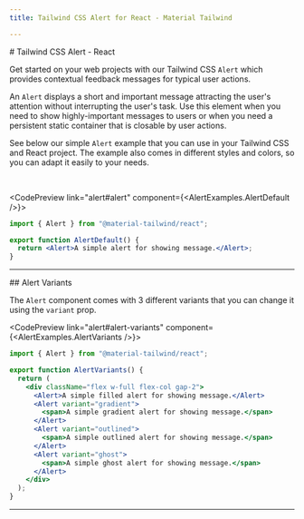 ```yaml
---
title: Tailwind CSS Alert for React - Material Tailwind

---
```


<DocsTitle href="alert">
# Tailwind CSS Alert - React
</DocsTitle>

Get started on your web projects with our Tailwind CSS <Code>Alert</Code> which provides contextual feedback messages for typical user actions.

An <Code>Alert</Code> displays a short and important message attracting the user's attention without interrupting the user's task. Use this element when you need to show highly-important messages to users or when you need a persistent static container that is closable by user actions.

See below our simple <Code>Alert</Code> example that you can use in your Tailwind CSS and React project. The example also comes in different styles and colors, so you can adapt it easily to your needs.

<br />

<CodePreview link="alert#alert" component={<AlertExamples.AlertDefault />}>
```jsx
import { Alert } from "@material-tailwind/react";

export function AlertDefault() {
  return <Alert>A simple alert for showing message.</Alert>;
}
```
</CodePreview>

---

<DocsTitle href="alert-variants">
## Alert Variants
</DocsTitle>

The <Code>Alert</Code> component comes with 3 different variants that you can change it using the <Code>variant</Code> prop.

<CodePreview link="alert#alert-variants" component={<AlertExamples.AlertVariants />}>
```jsx
import { Alert } from "@material-tailwind/react";

export function AlertVariants() {
  return (
    <div className="flex w-full flex-col gap-2">
      <Alert>A simple filled alert for showing message.</Alert>
      <Alert variant="gradient">
        <span>A simple gradient alert for showing message.</span>
      </Alert>
      <Alert variant="outlined">
        <span>A simple outlined alert for showing message.</span>
      </Alert>
      <Alert variant="ghost">
        <span>A simple ghost alert for showing message.</span>
      </Alert>
    </div>
  );
}
```
</CodePreview>

---